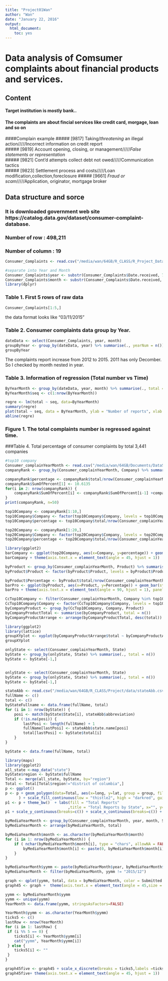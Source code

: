 ```yaml
---
title: "Project01Wan"
author: "Wan"
date: "January 22, 2016"
output: 
  html_document: 
    toc: yes
---
```

# Data analysis of Comsumer complaints about financial products and services.

## Content
#### Target institution is mostly bank..
#### The complaints are about fincial services like credit card, morgage, loan and so on
####Complain example
##### [9817] Taking/_threatening_ an illegal action/////Incorrect information on credit report  
##### [9819] Account opening, closing, or management/////_False statements or representation_      
##### [9821] Cont'd attempts collect debt not owed/////Communication tactics                   
##### [9823] Settlement process and costs/////Loan modification,collection,foreclosure
##### [9661] _Fraud or scam_/////Application, originator, mortgage broker

## Data structure and sorce
### It is downloaded government web site  https://catalog.data.gov/dataset/consumer-complaint-database.
### Number of row : 498,211
### Number of column : 19

```r
Consumer_Complaints <- read.csv("/media/wan/64GB/R_CLASS/R_Project_Data/Consumer_Complaints.csv", stringsAsFactors=FALSE)

#separate into Year and Month
Consumer_Complaints$year <- substr(Consumer_Complaints$Date.received, 7, 10)
Consumer_Complaints$month <- substr(Consumer_Complaints$Date.received, 1, 2)
library(dplyr)
```

### Table 1. First 5 rows of raw data
```r
Consumer_Complaints[1:5,]
```
the data format looks like "03/11/2015"

### Table 2. Consumer complaints data group by Year.
```r

dateData <- select(Consumer_Complaints, year, month)
groupByYear <- group_by(dateData, year) %>% summarise(., yearNum = n())
groupByYear
```
The complaints report increase from 2012 to 2015.
2011 has only Decomber.
So I checked by month nested in year.

### Table 3. Information of regression (Total number vs Time)
```r
ByYearMonth <- group_by(dateData, year, month) %>% summarise(., total = n())
ByYearMonth$seq <- c(1:nrow(ByYearMonth))

regre <- lm(total ~ seq, data=ByYearMonth)
summary(regre)
plot(total ~ seq, data = ByYearMonth, ylab = "Number of reports", xlab = "Time series  by month from 2011/12 ~ 2015/11")
abline(regre)
```
### Figure 1. The total complaints number is regressed against time.

###Table 4. Total percentage of consumer complaints by total 3,441 companies
```r
#top10 company
Consumer_complainYearMonth <- read.csv("/media/wan/64GB/Documents/DataScience/porject/porject01/Consumer_complainYearMonth.csv")
companyRank <- group_by(Consumer_complainYearMonth, Company) %>% summarise(., total = n()) %>% arrange(., desc(total) )

companyRank$percentage <- companyRank$total/nrow(Consumer_complainYearMonth)*100
companyRank$SumOfPercent[1] <- 10.6135
for(i in 2: nrow(companyRank)) {
	companyRank$SumOfPercent[i] <- companyRank$SumOfPercent[i-1] +companyRank$percentage[i]	
}
print(companyRank, n=50)

top10Company <- companyRank[1:10,]
top10Company$Company <- factor(top10Company$Company, levels = top10Company$Company)
top10Company$percentage <- top10Company$total/nrow(Consumer_complainYearMonth)*100

top20Company <- companyRank[1:20,]
top20Company$Company <- factor(top20Company$Company, levels = top20Company$Company)
top20Company$percentage <- top20Company$total/nrow(Consumer_complainYearMonth)*100

library(ggplot2)
barCompany <- ggplot(top20Company, aes(x=Company, y=percentage)) + geom_bar(stat="identity")
barCompany + theme(axis.text.x = element_text(angle = 45, hjust = 1))  + ylab("%")
```

``` r
byProduct <- group_by(Consumer_complainYearMonth, Product) %>% summarise(., total= n() ) %>% arrange(., desc(total))
byProduct$Product <- factor(byProduct$Product, levels = byProduct$Product)

byProduct$Percentage <- byProduct$total/nrow(Consumer_complainYearMonth)*100
barPro <- ggplot(byProduct, aes(x=Product, y=Percentage)) + geom_bar(stat="identity")
barPro + theme(axis.text.x = element_text(angle = 90, hjust = 1), panel.background = element_blank()) + ylab("%")

```

```r
CcTop10Company <- filter(Consumer_complainYearMonth, Company %in% top10Company$Company)
CcTop10Company$Company <- factor(CcTop10Company$Company, levels = top10Company$Company)
byCompanyProduct <- group_by(CcTop10Company, Company, Product) 
byCompanyProductTotal <- summarise(byCompanyProduct, total = n())
byCompanyProductArrange <- arrange(byCompanyProductTotal, desc(total))

library(ggplot2)
library(lattice)
groupXYplot <- xyplot(byCompanyProductArrange$total ~ byCompanyProductArrange$Product | byCompanyProductArrange$Company, data=byCompanyProductArrange, xlab = list(label = "Product", cex=1), scales=list(x=list(rot=45)), groups = Product)
groupXYplot
```
```r
onlyState <- select(Consumer_complainYearMonth, State)
byState <- group_by(onlyState, State) %>% summarise(., total = n())
byState <- byState[-1,]


onlyState <- select(Consumer_complainYearMonth, State)
byState <- group_by(onlyState, State) %>% summarise(., total = n())
byState <- byState[-1,]

stateAbb <- read.csv("/media/wan/64GB/R_CLASS/Project/data/stateAbb.csv", stringsAsFactors=FALSE)
fullName <- c()
total <- c()
byStateFullname <- data.frame(fullName, total)
for (i in 1: nrow(byState)) {
	posi <- match(byState$State[i], stateAbb$abbreviation)
	if (!is.na(posi)) {
		lastPosi <- length(fullName) + 1
		fullName[lastPosi] <- stateAbb$state.name[posi]
		total[lastPosi] <- byState$total[i]
	} 
}

byState <- data.frame(fullName, total)

library(maps)
library(ggplot2)
all_state <-map_data("state")
byState$region <- byState$fullName
Total <- merge(all_state, byState, by="region")
Total <- Total[Total$region!="district of columbia",]
p <- ggplot()
p <- p + geom_polygon(data=Total, aes(x=long, y=lat, group = group, fill=Total$total),colour="white"
      ) + scale_fill_continuous(low = "thistle2", high = "darkred", guide="colorbar")
p1 <- p + theme_bw()  + labs(fill = "Total Reports" 
                            ,title = "Total Reports by State", x="", y="")
p1 + scale_y_continuous(breaks=c()) + scale_x_continuous(breaks=c()) + theme(panel.border = element_blank())
```

```r
byMediaYearMonth <- group_by(Consumer_complainYearMonth, year, month, Submitted.via) %>% summarise(., total = n())
byMediaYearMonth <- arrange(byMediaYearMonth, total)

byMediaYearMonth$month <- as.character(byMediaYearMonth$month)
for (i in 1: nrow(byMediaYearMonth)) {
	if ( nchar(byMediaYearMonth$month[i], type = "chars", allowNA = FALSE, keepNA = NA) == 1) {
		byMediaYearMonth$month[i] <- paste(0, byMediaYearMonth$month[i], sep = "" )
	}
}

byMediaYearMonth$yymm <- paste(byMediaYearMonth$year, byMediaYearMonth$month, sep = "/")
byMediaYearMonth <- filter(byMediaYearMonth, yymm != "2015/12")

graph <- qplot(yymm, total, data = byMediaYearMonth, color = Submitted.via)
graph45 <- graph +  theme(axis.text.x = element_text(angle = 45,size = 14, hjust = 1), panel.background = element_blank())

yymm <- byMediaYearMonth$yymm
yymm <- unique(yymm)
YearMonth <- data.frame(yymm, stringsAsFactors=FALSE)

YearMonth$yymm <- as.character(YearMonth$yymm)
ticks5 <- c()
lastRow <- nrow(YearMonth)
for (i in 1: lastRow) {
 if (i %% 5 == 0) {
 	ticks5[i] <- YearMonth$yymm[i]
 	cat("yymm", YearMonth$yymm[i])
 } else {
 	ticks5[i] <- ""
 }
}

graph45five <- graph45 + scale_x_discrete(breaks = ticks5,labels =ticks5)
graph45five+ theme(axis.text.x = element_text(angle = 45, hjust = 1))



```